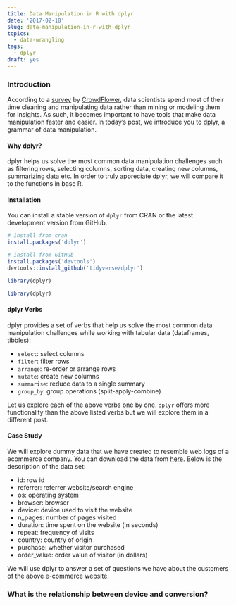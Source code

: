 ```yaml
---
title: Data Manipulation in R with dplyr
date: '2017-02-18'
slug: data-manipulation-in-r-with-dplyr
topics:
  - data-wrangling
tags:
  - dplyr
draft: yes
---
```


### Introduction

According to  a [survey](http://visit.crowdflower.com/rs/416-ZBE-142/images/CrowdFlower_DataScienceReport_2016.pdf) by [CrowdFlower](https://www.crowdflower.com/), data scientists spend most of their time cleaning and manipulating data rather than mining or modeling them for insights. As such, it becomes important to have tools that make data manipulation faster and easier. In today's post, we introduce you to [dplyr](http://dplyr.tidyverse.org/), a grammar of data manipulation.

#### Why dplyr?

dplyr helps us solve the most common data manipulation challenges such as filtering rows, selecting columns, sorting data, creating new columns, summarizing data etc. In order to truly appreciate dplyr, we will compare it to the functions in base R.

#### Installation

You can install a stable version of `dplyr` from CRAN or the latest development version from GitHub.

```r
# install from cran
install.packages('dplyr')

# install from GitHub
install.packages('devtools')
devtools::install_github('tidyverse/dplyr')

library(dplyr)
```

```r
library(dplyr)
```


#### dplyr Verbs

dplyr provides a set of verbs that help us solve the most common data manipulation challenges while working with tabular data (dataframes, tibbles):

- `select`: select columns
- `filter`: filter rows
- `arrange`: re-order or arrange rows
- `mutate`: create new columns
- `summarise`: reduce data to a single summary
- `group_by`: group operations (split-apply-combine)

Let us explore each of the above verbs one by one. `dplyr` offers more functionality than the above listed verbs but we will explore them in a different post.

#### Case Study

We will explore dummy data that we have created to resemble web logs of a ecommerce company. You can download the data from [here](https://github.com/rsquaredacademy/datasets/blob/master/web.csv). Below is the description of the data set:

- id: row id
- referrer: referrer website/search engine
- os: operating system
- browser: browser
- device: device used to visit the website
- n_pages: number of pages visited
- duration: time spent on the website (in seconds)
- repeat: frequency of visits
- country: country of origin
- purchase: whether visitor purchased
- order_value: order value of visitor (in dollars)

We will use dplyr to answer a set of questions we have about the customers of the above e-commerce website.

### What is the relationship between device and conversion?

```r

```

